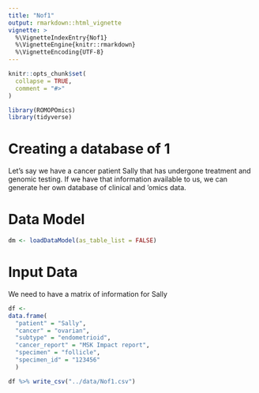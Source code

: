```yaml
---
title: "Nof1"
output: rmarkdown::html_vignette
vignette: >
  %\VignetteIndexEntry{Nof1}
  %\VignetteEngine{knitr::rmarkdown}
  %\VignetteEncoding{UTF-8}
---
```


```r
knitr::opts_chunk$set(
  collapse = TRUE,
  comment = "#>"
)
```

```r
library(ROMOPOmics)
library(tidyverse)
```

# Creating a database of 1

Let's say we have a cancer patient Sally that has undergone treatment and genomic testing. If we have that information available to us, we can generate her own database of clinical and 'omics data.

# Data Model

```r

dm <- loadDataModel(as_table_list = FALSE)

```

# Input Data

We need to have a matrix of information for Sally

```r

df <- 
data.frame(
  "patient" = "Sally",
  "cancer" = "ovarian",
  "subtype" = "endometrioid",
  "cancer_report" = "MSK Impact report",
  "specimen" = "follicle",
  "specimen_id" = "123456"
  )

df %>% write_csv("../data/Nof1.csv")

```

